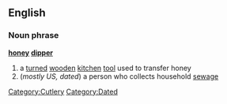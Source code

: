 ==English==
===Noun phrase===
'''[[honey]] [[dipper]]'''
# a [[turned]] [[wooden]] [[kitchen]] [[tool]] used to transfer honey
#(''mostly US, dated'') a person who collects household [[sewage]]

[[Category:Cutlery]]
[[Category:Dated]]